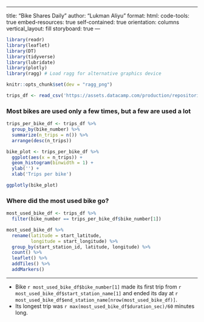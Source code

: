 <!-- ---
title: "Bike Shares Daily"
author: "Lukman Aliyu"
format: dashboard
orientation: columns
vertical_layout: fill
storyboard: true
--- -->


---

title: "Bike Shares Daily"
author: "Lukman Aliyu"
format: 
  html: 
    code-tools: true
    embed-resources: true
    self-contained: true
orientation: columns
vertical_layout: fill
storyboard: true
---



```r
library(readr)
library(leaflet)
library(DT)
library(tidyverse)
library(lubridate)
library(plotly)
library(ragg) # Load ragg for alternative graphics device

knitr::opts_chunk$set(dev = "ragg_png")

trips_df <- read_csv('https://assets.datacamp.com/production/repositories/1448/datasets/1f12031000b09ad096880bceb61f6ca2fd95e2eb/sanfran_bikeshare_joined_oneday.csv')
```

### Most bikes are used only a few times, but a few are used a lot

```r

trips_per_bike_df <- trips_df %>%
  group_by(bike_number) %>%
  summarize(n_trips = n()) %>%
  arrange(desc(n_trips)) 

bike_plot <- trips_per_bike_df %>%
  ggplot(aes(x = n_trips)) +
  geom_histogram(binwidth = 1) +
  ylab('') +
  xlab('Trips per bike') 

ggplotly(bike_plot)

```

### Where did the most used bike go?

```r

most_used_bike_df <- trips_df %>%
  filter(bike_number == trips_per_bike_df$bike_number[1])

most_used_bike_df %>%
  rename(latitude = start_latitude,
         longitude = start_longitude) %>%
  group_by(start_station_id, latitude, longitude) %>%
  count() %>%
  leaflet() %>%
  addTiles() %>%
  addMarkers()

```
***

* Bike `r most_used_bike_df$bike_number[1]` made its first trip from `r most_used_bike_df$start_station_name[1]` and ended its day at `r most_used_bike_df$end_station_name[nrow(most_used_bike_df)]`.
* Its longest trip was `r max(most_used_bike_df$duration_sec)/60` minutes long.


